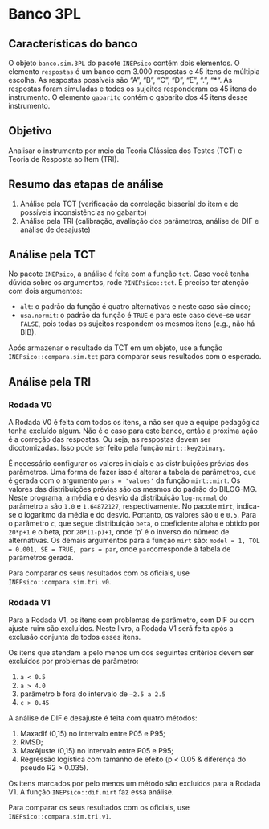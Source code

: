 # Banco 3PL

## Características do banco

O objeto `banco.sim.3PL` do pacote `INEPsico` contém dois elementos. O elemento `respostas` é um banco com 3.000 respostas e 45 itens de múltipla escolha. As respostas possíveis são "A", "B", "C", "D", "E", ".", "*". As respostas foram simuladas e todos os sujeitos responderam os 45 itens do instrumento. O elemento `gabarito` contém o gabarito dos 45 itens desse instrumento.

## Objetivo

Analisar o instrumento por meio da Teoria Clássica dos Testes (TCT) e Teoria de Resposta ao Item (TRI).

## Resumo das etapas de análise

1. Análise pela TCT (verificação da correlação bisserial do item e de possíveis inconsistências no gabarito)
2. Análise pela TRI (calibração, avaliação dos parâmetros, análise de DIF e análise de desajuste)

## Análise pela TCT

No pacote `INEPsico`, a análise é feita com a função `tct`. Caso você tenha dúvida sobre os argumentos, rode `?INEPsico::tct`. É preciso ter atenção com dois argumentos:

  * `alt`: o padrão da função é quatro alternativas e neste caso são cinco;
* `usa.normit`: o padrão da função é `TRUE` e para este caso deve-se usar `FALSE`, pois todas os sujeitos respondem os mesmos itens (e.g., não há BIB).

Após armazenar o resultado da TCT em um objeto, use a função `INEPsico::compara.sim.tct` para comparar seus resultados com o esperado.

## Análise pela TRI

### Rodada V0

A Rodada V0 é feita com todos os itens, a não ser que a equipe pedagógica tenha excluído algum. Não é o caso para este banco, então a próxima ação é a correção das respostas. Ou seja, as respostas devem ser dicotomizadas. Isso pode ser feito pela função `mirt::key2binary`.

É necessário configurar os valores iniciais e as distribuições prévias dos parâmetros. Uma forma de fazer isso é alterar a tabela de parâmetros, que é gerada com o argumento `pars = 'values'` da função `mirt::mirt`. Os valores das distribuições prévias são os mesmos do padrão do BILOG-MG. Neste programa, a média e o desvio da distribuição `log-normal` do parâmetro `a` são `1.0` e `1.64872127`, respectivamente. No pacote `mirt`, indica-se o logaritmo da média e do desvio. Portanto, os valores são `0` e `0.5`. Para o parâmetro `c`, que segue distribuição `beta`, o coeficiente alpha é obtido por `20*p+1` e o beta, por `20*(1-p)+1`, onde ‘p’ é o inverso do número de alternativas. Os demais argumentos para a função `mirt` são: `model = 1, TOL = 0.001, SE = TRUE, pars = par`, onde `par`corresponde à tabela de parâmetros gerada.

Para comparar os seus resultados com os oficiais, use `INEPsico::compara.sim.tri.v0`.

### Rodada V1

Para a Rodada V1, os itens com problemas de parâmetro, com DIF ou com ajuste ruim são excluídos. Neste livro, a Rodada V1 será feita após a exclusão conjunta de todos esses itens.

Os itens que atendam a pelo menos um dos seguintes critérios devem ser excluídos por problemas de parâmetro:


1. `a < 0.5`
2. `a > 4.0`
3. parâmetro b fora do intervalo de `–2.5 a 2.5`
4. `c > 0.45`

A análise de DIF e desajuste é feita com quatro métodos:

1. Maxadif (0,15) no intervalo entre P05 e P95;
2. RMSD;
3. MaxAjuste (0,15) no intervalo entre P05 e P95;
4. Regressão logística com tamanho de efeito (p < 0.05 & diferença do pseudo R2 > 0.035).

Os itens marcados por pelo menos um método são excluídos para a Rodada V1. A função `INEPsico::dif.mirt` faz essa análise.

Para comparar os seus resultados com os oficiais, use `INEPsico::compara.sim.tri.v1`.
